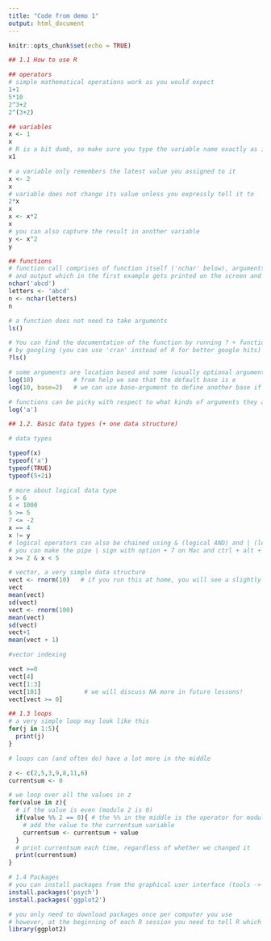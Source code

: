 ```yaml
---
title: "Code from demo 1"
output: html_document
---
```


```r
knitr::opts_chunk$set(echo = TRUE)
```
```r

## 1.1 How to use R

## operators
# simple mathematical operations work as you would expect
1+1
5*10
2^3+2
2^(3+2)

## variables
x <- 1
x
# R is a bit dumb, so make sure you type the variable name exactly as it is 
x1

# a variable only remembers the latest value you assigned to it
x <- 2 
x
# variable does not change its value unless you expressly tell it to
2*x
x 
x <- x*2
x
# you can also capture the result in another variable
y <- x^2
y 

## functions
# function call comprises of function itself ('nchar' below), arguments('abcd'), which can be given directly or from a variable,
# and output which in the first example gets printed on the screen and on the second gets assigned to variable n
nchar('abcd')
letters <- 'abcd'
n <- nchar(letters)
n

# a function does not need to take arguments 
ls()

# You can find the documentation of the function by running ? + function name, from the 'Help' tab in the bottom right panel or
# by googling (you can use 'cran' instead of R for better google hits)
?ls()

# some arguments are location based and some (usually optional arguments) need to be specified 
log(10)           # from help we see that the default base is e
log(10, base=2)   # we can use base-argument to define another base if we'd like

# functions can be picky with respect to what kinds of arguments they accept
log('a')

## 1.2. Basic data types (+ one data structure)

# data types

typeof(x)
typeof('x')
typeof(TRUE)
typeof(5+2i)

# more about logical data type
5 > 6
4 < 1000
5 >= 5
7 <= -2
x == 4
x != y
# logical operators can also be chained using & (logical AND) and | (logical inclusive OR)
# you can make the pipe | sign with option + 7 on Mac and ctrl + alt + >< key on Windows
x >= 2 & x < 5

# vector, a very simple data structure 
vect <- rnorm(10)   # if you run this at home, you will see a slightly different set of numbers since they are random
vect
mean(vect)
sd(vect)
vect <- rnorm(100)
mean(vect)
sd(vect)
vect+1
mean(vect + 1) 

#vector indexing

vect >=0
vect[4]
vect[1:3]
vect[101]            # we will discuss NA more in future lessons!
vect[vect >= 0]

## 1.3 loops
# a very simple loop may look like this
for(j in 1:5){
  print(j)
}

# loops can (and often do) have a lot more in the middle

z <- c(2,5,3,9,8,11,6)
currentsum <- 0

# we loop over all the values in z
for(value in z){
  # if the value is even (modulo 2 is 0) 
  if(value %% 2 == 0){ # the %% in the middle is the operator for modulo
    # add the value to the currentsum variable
    currentsum <- currentsum + value
  }
  # print currentsum each time, regardless of whether we changed it
  print(currentsum)
}

# 1.4 Packages 
# you can install packages from the graphical user interface (tools -> install packages) or from the command line with
install.packages('psych')
install.packages('ggplot2')

# you only need to download packages once per computer you use
# however, at the beginning of each R session you need to tell R which packages you want to use
library(ggplot2)
```
